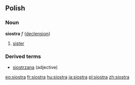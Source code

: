 ==Polish==
===Noun===
'''siostra''' ''f'' ([[Wiktionary Appendix:Polish hard feminine noun declension|declension]])
# [[sister]]

===Derived terms===
* [[siostrzana]] (adjective)

[[eo:siostra]]
[[fr:siostra]]
[[hu:siostra]]
[[ja:siostra]]
[[pl:siostra]]
[[zh:siostra]]